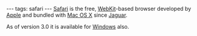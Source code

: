 ---
tags: safari
---
[[Safari]] is the free, [[WebKit]]-based browser developed by [[Apple]] and bundled with [[Mac OS X]] since [[Jaguar]].

As of version 3.0 it is available for [[Windows]] also.
